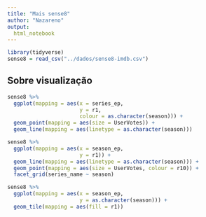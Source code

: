 ```yaml
---
title: "Mais sense8"
author: "Nazareno"
output: 
  html_notebook
---
```


```r
library(tidyverse)
sense8 = read_csv("../dados/sense8-imdb.csv")
```

## Sobre visualização 

```r
sense8 %>% 
  ggplot(mapping = aes(x = series_ep, 
                       y = r1, 
                       colour = as.character(season))) + 
  geom_point(mapping = aes(size = UserVotes)) + 
  geom_line(mapping = aes(linetype = as.character(season)))

```


```r
sense8 %>% 
  ggplot(mapping = aes(x = season_ep, 
                       y = r1)) + 
  geom_line(mapping = aes(linetype = as.character(season))) + 
  geom_point(mapping = aes(size = UserVotes, colour = r10)) + 
  facet_grid(series_name ~ season)

```

```r
sense8 %>% 
  ggplot(mapping = aes(x = season_ep, 
                       y = as.character(season))) + 
  geom_tile(mapping = aes(fill = r1)) 

```


